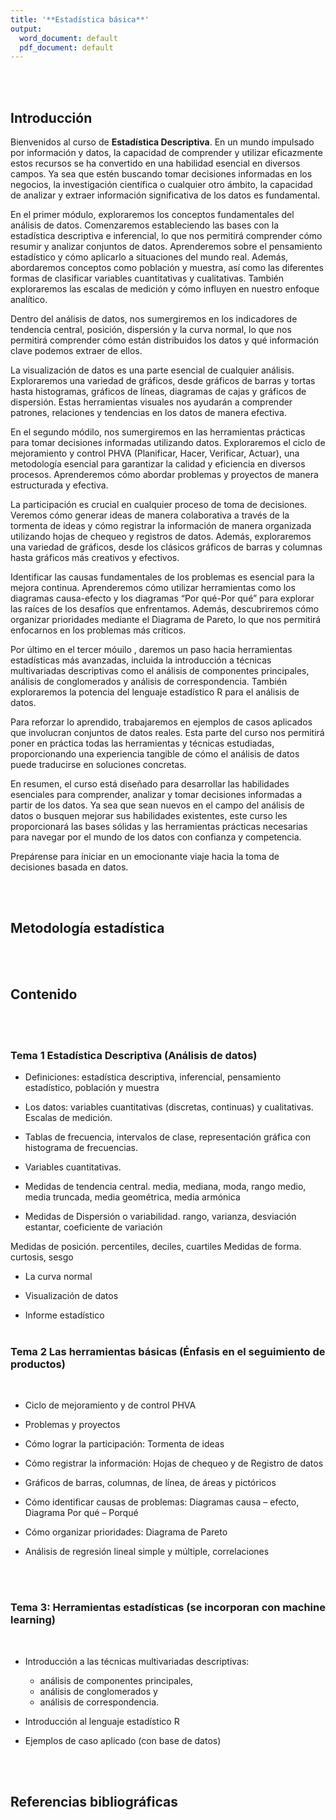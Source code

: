 ```yaml
---
title: '**Estadística básica**'
output:
  word_document: default
  pdf_document: default
---
```


<br/><br/>

## **Introducción**

Bienvenidos al curso de **Estadística Descriptiva**. En un mundo impulsado por información y datos, la capacidad de comprender y utilizar eficazmente estos recursos se ha convertido en una habilidad esencial en diversos campos. Ya sea que estén buscando tomar decisiones informadas en los negocios, la investigación científica o cualquier otro ámbito, la capacidad de analizar y extraer información significativa de los datos es fundamental.

En el primer módulo, exploraremos los conceptos fundamentales del análisis de datos. Comenzaremos estableciendo las bases con la estadística descriptiva e inferencial, lo que nos permitirá comprender cómo resumir y analizar conjuntos de datos. Aprenderemos sobre el pensamiento estadístico y cómo aplicarlo a situaciones del mundo real. Además, abordaremos conceptos como población y muestra, así como las diferentes formas de clasificar variables cuantitativas y cualitativas. También exploraremos las escalas de medición y cómo influyen en nuestro enfoque analítico.

Dentro del análisis de datos, nos sumergiremos en los indicadores de tendencia central, posición, dispersión y la curva normal, lo que nos permitirá comprender cómo están distribuidos los datos y qué información clave podemos extraer de ellos.

La visualización de datos es una parte esencial de cualquier análisis. Exploraremos una variedad de gráficos, desde gráficos de barras y tortas hasta histogramas, gráficos de líneas, diagramas de cajas y gráficos de dispersión. Estas herramientas visuales nos ayudarán a comprender patrones, relaciones y tendencias en los datos de manera efectiva.



En el segundo módilo, nos sumergiremos en las herramientas prácticas para tomar decisiones informadas utilizando datos. Exploraremos el ciclo de mejoramiento y control PHVA (Planificar, Hacer, Verificar, Actuar), una metodología esencial para garantizar la calidad y eficiencia en diversos procesos. Aprenderemos cómo abordar problemas y proyectos de manera estructurada y efectiva.

La participación es crucial en cualquier proceso de toma de decisiones. Veremos cómo generar ideas de manera colaborativa a través de la tormenta de ideas y cómo registrar la información de manera organizada utilizando hojas de chequeo y registros de datos. Además, exploraremos una variedad de gráficos, desde los clásicos gráficos de barras y columnas hasta gráficos más creativos y efectivos.

Identificar las causas fundamentales de los problemas es esencial para la mejora continua. Aprenderemos cómo utilizar herramientas como los diagramas causa-efecto y los diagramas "Por qué-Por qué" para explorar las raíces de los desafíos que enfrentamos. Además, descubriremos cómo organizar prioridades mediante el Diagrama de Pareto, lo que nos permitirá enfocarnos en los problemas más críticos.


Por último en el tercer móuilo , daremos un paso hacia herramientas estadísticas más avanzadas, incluida la introducción a técnicas multivariadas descriptivas como el análisis de componentes principales, análisis de conglomerados y análisis de correspondencia. También exploraremos la potencia del lenguaje estadístico R para el análisis de datos.

Para reforzar lo aprendido, trabajaremos en ejemplos de casos aplicados que involucran conjuntos de datos reales. Esta parte del curso nos permitirá poner en práctica todas las herramientas y técnicas estudiadas, proporcionando una experiencia tangible de cómo el análisis de datos puede traducirse en soluciones concretas.

En resumen, el curso está diseñado para desarrollar las habilidades esenciales para comprender, analizar y tomar decisiones informadas a partir de los datos. Ya sea que sean nuevos en el campo del análisis de datos o busquen mejorar sus habilidades existentes, este curso les proporcionará las bases sólidas y las herramientas prácticas necesarias para navegar por el mundo de los datos con confianza y competencia. 

Prepárense para iniciar en un emocionante viaje hacia la toma de decisiones basada en datos.





<br/><br/>


## **Metodología estadística**

<br/><br/>

## **Contenido**

<br/><br/>

### **Tema 1 Estadística Descriptiva (Análisis de datos)**

* Definiciones: estadística descriptiva, inferencial, pensamiento estadístico, población y muestra

* Los datos: variables cuantitativas (discretas, continuas) y cualitativas. Escalas de medición.

* Tablas de frecuencia, intervalos de clase, representación gráfica con histograma de frecuencias.

* Variables cuantitativas.

* Medidas de tendencia central. media, mediana, moda, rango medio, media truncada, media geométrica, media armónica

* Medidas de Dispersión o variabilidad. rango, varianza, desviación estantar, coeficiente de variación
 
Medidas de posición. percentiles, deciles, cuartiles
Medidas de forma. curtosis, sesgo

* La curva normal

* Visualización de datos

* Informe estadístico
<br/><br/>


### **Tema 2 Las herramientas básicas (Énfasis en el seguimiento de productos)**

<br/>

* Ciclo de mejoramiento y de control PHVA

* Problemas y proyectos

* Cómo lograr la participación: Tormenta de ideas

* Cómo registrar la información: Hojas de chequeo y de Registro de datos

* Gráficos de barras, columnas, de línea, de áreas y pictóricos

* Cómo identificar causas de problemas: Diagramas causa – efecto, Diagrama Por qué – Porqué

* Cómo organizar prioridades: Diagrama de Pareto

* Análisis de regresión lineal simple y múltiple, correlaciones

<br/><br/>

### **Tema 3: Herramientas estadísticas (se incorporan con machine learning)**

<br/>

* Introducción a las técnicas multivariadas descriptivas: 
    * análisis de componentes principales, 
    * análisis de conglomerados y 
    * análisis de correspondencia.

* Introducción al lenguaje estadístico R 

* Ejemplos de caso aplicado (con base de datos)


<br/><br/>

## **Referencias bibliográficas**
